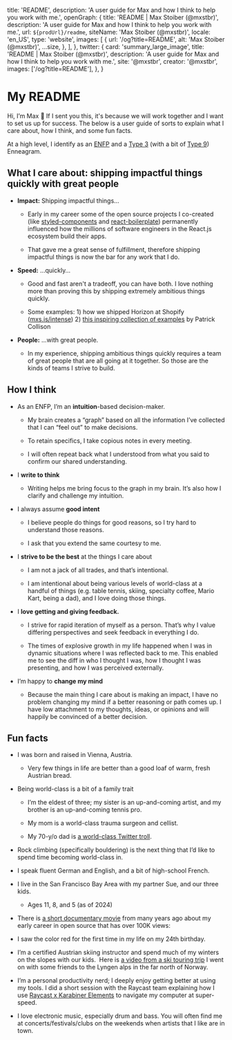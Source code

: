 
  title: 'README',
  description:
    'A user guide for Max and how I think to help you work with me.',
  openGraph: {
    title: 'README | Max Stoiber (@mxstbr)',
    description:
      'A user guide for Max and how I think to help you work with me.',
    url: `${prodUrl}/readme`,
    siteName: 'Max Stoiber (@mxstbr)',
    locale: 'en_US',
    type: 'website',
    images: [
      {
        url: '/og?title=README',
        alt: 'Max Stoiber (@mxstbr)',
        ...size,
      },
    ],
  },
  twitter: {
    card: 'summary_large_image',
    title: 'README | Max Stoiber (@mxstbr)',
    description:
      'A user guide for Max and how I think to help you work with me.',
    site: '@mxstbr',
    creator: '@mxstbr',
    images: ['/og?title=README'],
  },
}

<Prose>

# My README

Hi, I’m Max 👋 If I sent you this, it's because we will work together and I want to set us up for success. The below is a user guide of sorts to explain what I care about, how I think, and some fun facts.

At a high level, I identify as an [ENFP](https://www.16personalities.com/enfp-personality) and a [Type 3](https://www.enneagraminstitute.com/type-3/) (with a bit of [Type 9](https://www.enneagraminstitute.com/type-9/)) Enneagram.

## What I care about: shipping impactful things quickly with great people

- **Impact:** Shipping impactful things…

  - Early in my career some of the open source projects I co-created (like [styled-components](https://github.com/styled-components/styled-components) and [react-boilerplate](https://github.com/react-boilerplate/react-boilerplate)) permanently influenced how the millions of software engineers in the React.js ecosystem build their apps.

  - That gave me a great sense of fulfillment, therefore shipping impactful things is now the bar for any work that I do.

- **Speed:** …quickly…

  - Good and fast aren't a tradeoff, you can have both. I love nothing more than proving this by shipping extremely ambitious things quickly.

  - Some examples: 1) how we shipped Horizon at Shopify ([mxs.is/intense](https://mxs.is/intense)) 2) [this inspiring collection of examples](https://patrickcollison.com/fast) by Patrick Collison

- **People:** …with great people.

  - In my experience, shipping ambitious things quickly requires a team of great people that are all going at it together. So those are the kinds of teams I strive to build.

## How I think

- As an ENFP, I’m an **intuition**-based decision-maker.

  - My brain creates a “graph” based on all the information I’ve collected that I can “feel out” to make decisions.

  - To retain specifics, I take copious notes in every meeting.

  - I will often repeat back what I understood from what you said to confirm our shared understanding.

- I **write to think**

  - Writing helps me bring focus to the graph in my brain. It’s also how I clarify and challenge my intuition.

- I always assume **good intent**

  - I believe people do things for good reasons, so I try hard to understand those reasons.

  - I ask that you extend the same courtesy to me.

- I **strive to be the best** at the things I care about

  - I am not a jack of all trades, and that’s intentional.

  - I am intentional about being various levels of world-class at a handful of things (e.g. table tennis, skiing, specialty coffee, Mario Kart, being a dad), and I love doing those things.

- I **love getting and giving feedback.**

  - I strive for rapid iteration of myself as a person. That’s why I value differing perspectives and seek feedback in everything I do.

  - The times of explosive growth in my life happened when I was in dynamic situations where I was reflected back to me. This enabled me to see the diff in who I thought I was, how I thought I was presenting, and how I was perceived externally.

- I’m happy to **change my mind**

  - Because the main thing I care about is making an impact, I have no problem changing my mind if a better reasoning or path comes up. I have low attachment to my thoughts, ideas, or opinions and will happily be convinced of a better decision.

## Fun facts

- I was born and raised in Vienna, Austria.

  - Very few things in life are better than a good loaf of warm, fresh Austrian bread.

- Being world-class is a bit of a family trait

  - I’m the eldest of three; my sister is an up-and-coming artist, and my brother is an up-and-coming tennis pro.

  - My mom is a world-class trauma surgeon and cellist.

  - My 70-y/o dad is [a world-class Twitter troll](https://x.com/stoiber_manfred/status/1675202927051546624/photo/1).

- Rock climbing (specifically bouldering) is the next thing that I’d like to spend time becoming world-class in.

- I speak fluent German and English, and a bit of high-school French.

- I live in the San Francisco Bay Area with my partner Sue, and our three kids.

  - Ages 11, 8, and 5 (as of 2024)

- There is [a short documentary movie](https://www.youtube.com/watch?v=ifq3xhik8tE) from many years ago about my early career in open source that has over 100K views: 

- I saw the color red for the first time in my life on my 24th birthday.

- I’m a certified Austrian skiing instructor and spend much of my winters on the slopes with our kids.  Here is [a video from a ski touring trip](https://www.youtube.com/watch?v=19kDOIwzTfE) I went on with some friends to the Lyngen alps in the far north of Norway.

- I’m a personal productivity nerd; I deeply enjoy getting better at using my tools. I did a short session with the Raycast team explaining how I use [Raycast x Karabiner Elements](https://www.youtube.com/watch?v=m5MDv9qwhU8) to navigate my computer at super-speed.

- I love electronic music, especially drum and bass. You will often find me at concerts/festivals/clubs on the weekends when artists that I like are in town.

</Prose>

